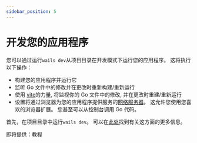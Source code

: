 ```yaml
---
sidebar_position: 5
---
```


# 开发您的应用程序

您可以通过运行`wails dev`从项目目录在开发模式下运行您的应用程序。 这将执行以下操作：

  - 构建您的应用程序并运行它
  - 监听 Go 文件中的修改并在更改时重新构建/重新运行
  - 使用 [vite](https://vitejs.dev/)的力量, 将监视你的 Go 文件中的修改, 并在更改时重建/重新运行
  - 设置将通过浏览器为您的应用程序提供服务的[网络服务器](http://localhost:34115)。 这允许您使用您喜欢的浏览器扩展。 您甚至可以从控制台调用 Go 代码。

首先，在项目目录中运行`wails dev`。 可以在[此处](../reference/cli#开发)找到有关这方面的更多信息。

即将提供：教程